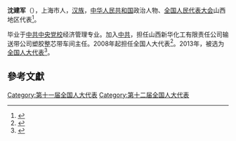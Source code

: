'''沈建军'''（{{bd|1967年||}}），上海市人，[[汉族|汉族]]，[[中华人民共和国|中华人民共和国]]政治人物、[[全国人民代表大会|全国人民代表大会]]山西地区代表<ref>{{cite web|author=新华网|title=第十一届全国人大代表|url=http://news.xinhuanet.com/ziliao/2008-03/03/content_7708230.htm?node=36628|publisher=新华网|accessdate=2014-01-07|archive-date=2014-01-10|archive-url=https://web.archive.org/web/20140110211415/http://news.xinhuanet.com/ziliao/2008-03/03/content_7708230.htm?node=36628|dead-url=no}}</ref>。

毕业于[[中共中央党校|中共中央党校]]经济管理专业。加入[[中共|中共]]，担任山西新华化工有限责任公司输送带公司塑胶整芯带车间主任。2008年起担任全国人大代表<ref>{{cite news|title=全国人大代表信息-沈建军|url= http://210.82.31.1:8084/delegate/viewDelegate.action?dbid=110258|accessdate=2013-04-05|newspaper=全国人大网|archive-url=https://web.archive.org/web/20140107045616/http://www.npc.gov.cn/delegate/viewDelegate.action?dbid=110258|archive-date=2014-01-07|dead-url=yes}}</ref>。2013年，被选为[[全国人大代表|全国人大代表]]<ref>{{cite news|title=全国人大代表信息-沈建军|url= http://210.82.31.1:8084/delegate/viewDelegate.action?dbid=120263|accessdate=2013-03-28|newspaper=全国人大网|archive-url=https://web.archive.org/web/20140107052711/http://www.npc.gov.cn/delegate/viewDelegate.action?dbid=120263|archive-date=2014-01-07|dead-url=yes}}</ref>。

==參考文獻==
{{reflist}}
{{中国政治人物小作品}}

[[Category:第十一届全国人大代表|Category:第十一届全国人大代表]]
[[Category:第十二届全国人大代表|Category:第十二届全国人大代表]]